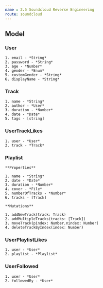 ```yaml
---
name : 2.5 Soundcloud Reverse Engineering
route: soundcloud
---
```



## Model

### User
    1. email - *String*
    2. password - *String*
    3. age - *Number*
    4. gender - *Enum*
    5. customGender - *String*
    6. displayName - *String*

### Track
    1. name - *String*
    2. author - *User*
    3. duration - *Number*
    4. date - *Date*
    5. tags - [string]
    
### UserTrackLikes
    1. user - *User*
    2. track - *Track*

### Playlist

    **Properties**

    1. name - *String*
    2. date - *Date*
    3. duration - *Number*
    4. cover - *File*
    5. numberOfTracks - *Number*
    6. tracks - [Track]
    
    **Mutations**

    1. addNewTrack(track: Track)
    2. addMultipleTracks(tracks: [Track])
    3. moveTrack(pindex: Number,nindex: Number)
    4. deleteTrackByIndex(index: Number)

### UserPlaylistLikes
    1. user - *User*
    2. playlist - *Playlist*

### UserFollowed
    1. user - *User*
    2. followedBy - *User*


    
    


